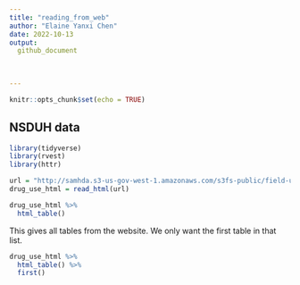 ```yaml
---
title: "reading_from_web"
author: "Elaine Yanxi Chen"
date: 2022-10-13
output: 
  github_document
    

    
---
```


```r
knitr::opts_chunk$set(echo = TRUE)
```


## NSDUH data

```r
library(tidyverse)
library(rvest)
library(httr)
```

```r
url = "http://samhda.s3-us-gov-west-1.amazonaws.com/s3fs-public/field-uploads/2k15StateFiles/NSDUHsaeShortTermCHG2015.htm"
drug_use_html = read_html(url)
```

```r
drug_use_html %>% 
  html_table()
```

This gives all tables from the website. We only want the first table in that list.

```r
drug_use_html %>% 
  html_table() %>% 
  first()
```

